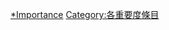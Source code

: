 {{Articles by Importance|topic=印度|project=印度}}

[[Category:印度專題條目|*Importance]]
[[Category:各重要度條目|Category:各重要度條目]]